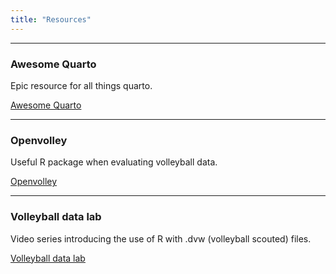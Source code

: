 ```yaml
---
title: "Resources"
---
```


------------------------------------------------------------------------

<div>

### Awesome Quarto

Epic resource for all things quarto.

[Awesome Quarto](https://github.com/mcanouil/awesome-quarto)

</div>

------------------------------------------------------------------------

<div>

### Openvolley

Useful R package when evaluating volleyball data.

[Openvolley](https://github.com/openvolley)

</div>

------------------------------------------------------------------------

<div>

### Volleyball data lab

Video series introducing the use of R with .dvw (volleyball scouted) files.

[Volleyball data lab](https://www.youtube.com/playlist?list=PLLmNd2dxyPdGQu_rudRJmbjBW4CBCyAL8)

</div>
